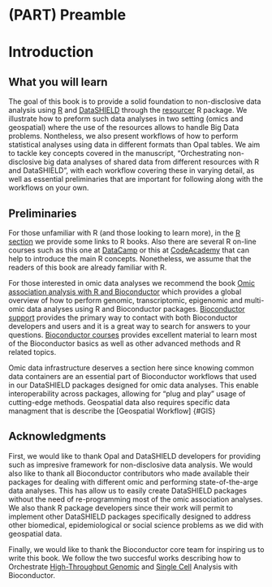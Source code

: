 # (PART) Preamble {-}

# Introduction

## What you will learn
The goal of this book is to provide a solid foundation to non-disclosive data analysis using [R]() and [DataSHIELD]() through the [resourcer]() R package. We illustrate how to preform such data analyses in two setting (omics and geospatial) where the use of the resources allows to handle Big Data problems. Nontheless, we also present workflows of how to perform statistical analyses using data in different formats than Opal tables. We aim to tackle key concepts covered in the manuscript, “Orchestrating non-disclosive big data analyses of shared data from different resources with R and DataSHIELD”, with each workflow covering these in varying detail, as well as essential preliminaries that are important for following along with the workflows on your own.

## Preliminaries

For those unfamiliar with R (and those looking to learn more), in the [R section](#R) we provide some links to R books. Also there are several R on-line courses such as this one at [DataCamp](https://www.datacamp.com/courses/free-introduction-to-r) or this at [CodeAcademy](https://www.codecademy.com/learn/learn-r) that can help to introduce the main R concepts. Nonetheless, we assume that the readers of this book are already familiar with R.

For those interested in omic data analyses we recommend the book [Omic association analysis with R and Bioconductor](https://www.routledge.com/Omic-Association-Studies-with-R-and-Bioconductor/Gonzalez-Caceres/p/book/9781138340565?utm_source=crcpress.com&utm_medium=referral) which provides a global overview of how to perform genomic, transcriptomic, epigenomic and multi-omic data analyses using R and Bioconductor packages. [Bioconductor support](https://bioconductor.org/help/support/) provides the primary way to contact with both Bioconductor developers and users and it is a great way to search for answers to your questions. [Bioconductor courses](https://bioconductor.org/help/course-materials/) provides excellent material to learn most of the Bioconductor basics as well as other advanced methods and R related topics. 

[Omic data infrastructure]{#BioC} deserves a section here since knowing common data containers are an essential part of Bioconductor workflows that used in our DataSHIELD packages designed for omic data analyses. This enable interoperability across packages, allowing for “plug and play” usage of cutting-edge methods. Geospatial data also requires specific data managment that is describe the [Geospatial Workflow] {#GIS}


## Acknowledgments

First, we would like to thank Opal and DataSHIELD developers for providing such as impresive framework for non-disclosive data analysis. We would also like to thank all Bioconductor contributors who made available their packages for dealing with different omic and performing state-of-the-arge data analyses. This has allow us to easily create DataSHIELD packages without the need of re-programming most of the omic association analyses. We also thank R package developers since their work will permit to implement other DataSHIELD packages specifically designed to address other biomedical, epidemiological or social science problems as we did with geospatial data. 

Finally, we would like to thank the Bioconductor core team for inspiring us to write this book. We follow the two succesful works describing how to Orchestrate [High-Throughput Genomic](https://pubmed.ncbi.nlm.nih.gov/25633503/) and [Single Cell](https://pubmed.ncbi.nlm.nih.gov/31792435/) Analysis with Bioconductor. 
